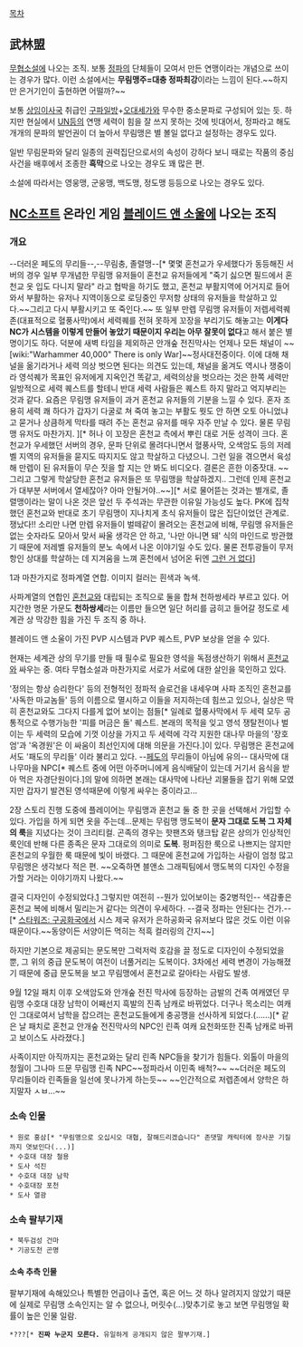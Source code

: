 [[목차]]



== 武林盟 ==
[[무협소설]]에 나오는 조직.
보통 [[정파]]의 단체들이 모여서 만든 연맹이라는 개념으로 쓰이는 경우가 많다. 이런 소설에서는 '''무림맹주=대충 정파최강'''이라는 느낌이 된다.~~하지만 은거기인이 출현하면 어떨까?~~

보통 [[상임이사국]] 취급인 [[구파일방]]+[[오대세가]]와 무수한 중소문파로 구성되어 있는 듯. 하지만 현실에서 [[UN]]등의 연맹 세력이 힘을 잘 쓰지 못하는 것에 빗대어서, 정파라고 해도 개개의 문파의 발언권이 더 높아서 무림맹은 별 볼일 없다고 설정하는 경우도 있다.

일반 무림문파와 달리 일종의 권력집단으로서의 속성이 강하다 보니 때로는 작품의 중심 사건을 배후에서 조종한 '''흑막'''으로 나오는 경우도 꽤 많은 편.

소설에 따라서는 영웅맹, 군웅맹, 백도맹, 정도맹 등등으로 나오는 경우도 있다.

== [[NC소프트]] 온라인 게임 [[블레이드 앤 소울]]에 나오는 조직 ==
=== 개요 ===
--더러운 페도의 무리들--,--무림충, 졸렬맹--[* 몇몇 혼천교가 우세했다가 동등해진 서버의 경우 일부 무개념한 무림맹 유저들이 혼천교 유저들에게 "죽기 싫으면 필드에서 혼천교 옷 입도 다니지 말라" 라고 협박을 하기도 했고, 혼천교 부활지역에 어거지로 들어와서 부활하는 유저나 지역이동으로 로딩중인 무저항 상태의 유저들을 학살하고 있다.~~그리고 다시 부활시키고 또 죽인다.~~ 또 일부 만렙 무림맹 유저들이 저렙세력퀘 존(대표적으로 혈풍사막)에서 세력퀘를 전혀 못하게 꼬장을 부리기도 해놓고는 '''이게다 NC가 시스템을 이렇게 만들어 놓았기 때문이지 우리는 아무 잘못이 없다'''고 해서 붙은 별명이기도 하다. 덕분에 새벽 타임을 제외하곤 안개숲 전진막사는 언제나 모든 채널이 ~~[wiki:"Warhammer 40,000" There is only War]~~정사대전중이다. 이에 대해 채널을 옮기라거나 세력 의상 벗으면 된다는 의견도 있는데, 채널을 옮겨도 역시나 쟁중이라 영석퀘가 목표인 유저에게 지옥인건 똑같고, 세력의상을 벗으라는 것은 한쪽 세력만 일방적으로 세력 퀘스트를 할테니 반대 세력 사람들은 퀘스트 하지 말라고 억지부리는 것과 같다. 요즘은 무림맹 유저들이 과거 혼천교 유저들의 기분을 느낄 수 있다. 혼자 조용히 세력 쾌 하다가 갑자기 다굴로 쳐 죽여 놓고는 부활도 뭣도 안 하면 오토 아니었냐고 묻거나 상큼하게 막타를 때려 주는 혼천교 유저를 매우 자주 만날 수 있다. 물론 무림맹 유저도 마찬가지. ][* 허나 이 꼬장은 혼천교 측에서 뿌린 대로 거둔 성격이 크다. 혼천교가 우세했던 서버의 경우, 문파 단위로 몰려다니면서 혈풍사막, 오색암도 등의 저레벨 지역의 유저들을 묻지도 따지지도 않고 학살하고 다녔으니. 그런 일을 겪으면서 육성해 만렙이 된 유저들이 무슨 짓을 할 지는 안 봐도 비디오다. 결론은 흔한 이중잣대. ~~그리고 그렇게 학살당한 혼천교 유저들은 또 무림맹을 학살하겠지.. 그런데 인제 혼천교가 대부분 서버에서 열세잖아? 아마 안될거야..~~][* 서로 물어뜯는 것과는 별개로, 졸렬맹이라는 말이 나온 것은 앞선 두 주석과는 무관한 이유일 가능성도 높다. PK에 집착했던 혼천교와 반대로 초기 무림맹이 지나치게 초식 유저들이 많은 집단이었던 관계로. 쟁났다!! 소리만 나면 만렙 유저들이 벌떼같이 몰려오는 혼천교에 비해, 무림맹 유저들은 없는 숫자라도 모아서 맞서 싸울 생각은 안 하고, '나만 아니면 돼' 식의 마인드로 방관했기 때문에 저레벨 유저들의 분노 속에서 나온 이야기일 수도 있다. 물론 전투광들이 무저항인 상대를 학살하는 데 지겨움을 느껴 혼천에서 넘어온 뒤엔 [[그런 거 없다]]]

1과 마찬가지로 정파계열 연합. 이미지 컬러는 흰색과 녹색.

사파계열의 연합인 [[혼천교]]와 대립되는 조직으로 둘을 합쳐 천하쌍세라 부르고 있다. 어지간한 명문 가문도 '''천하쌍세'''라는 이름만 들으면 일단 허리를 굽히고 들어갈 정도로 세계관 상 막강한 힘을 가진 두 조직 중 하나.

블레이드 앤 소울이 가진 PVP 시스템과 PVP 퀘스트, PVP 보상을 얻을 수 있다.

현재는 세계관 상의 무기를 만들 때 필수로 필요한 영석을 독점생산하기 위해서 [[혼천교]]와 싸우는 중. 여타 무협소설과 마찬가지로 서로가 서로에 대한 살인을 묵인하고 있다.

'정의는 항상 승리한다' 등의 전형적인 정파적 슬로건을 내세우며 사파 조직인 혼천교를 '사독한 마교놈들' 등의 이름으로 멸시하고 이들을 저지하는데 힘쓰고 있으나, 실상은 딱히 혼천교와도 그다지 다를게 없어 보이는 점들[* 일례로 혈풍사막에서 두 세력 모두 공통적으로 수행가능한 '피를 머금은 돌' 퀘스트. 본래의 목적을 잊고 영석 쟁탈전이나 벌이는 두 세력의 모습에 기껏 이상을 가지고 두 세력에 각각 지원한 대나무 마을의 '장호엄'과 '옥경원'은 이 싸움이 최선인지에 대해 의문을 가진다.]이 있다. 무림맹은 혼천교에서도 '패도의 무리들' 이라 불리고 있다. --[[페도]]의 무리들이 아님에 유의-- 대사막에 대나무마을 NPC[* 퀘스트 중에 어떤 아주머니에게 음식배달이 있는데 거기서 음식을 받아 먹은 자경단원이다.]의 말에 의하면 본래는 대사막에 나타난 괴물들을 잡기 위해 모였지만 갑자기 발견된 영석때문에 이렇게 싸우는 중이라고...

2장 스토리 진행 도중에 플레이어는 무림맹과 혼천교 둘 중 한 곳을 선택해서 가입할 수 있다. 가입을 하게 되면 옷을 주는데...문제는 무림맹 맹도복이 '''문자 그대로 도복 그 자체의 룩'''을 지녔다는 것이 크리티컬. 곤족의 경우는 핫팬츠와 탱크탑 같은 상의가 인상적인 룩인데 반해 다른 종족은 문자 그대로의 의미로 '''도복'''. 펑퍼짐한 룩으로 나쁘지는 않지만 혼천교의 우월한 룩 때문에 빛이 바랬다. 그 때문에 혼천교에 가입하는 사람이 엄청 많고 무림맹은 생각보다 적은 편. ~~오죽하면 블앤소 그래픽팀에서 맹도복의 디자인 수정을 가할 거라는 이야기까지 나왔다.~~

결국 디자인이 수정되었다.[http://twitter.com/#!/jamm2nd/status/192809834213675008/photo/1] 그렇지만 여전히 --뭔가 있어보이는 중2병적인-- 색감좋은 혼천교 복에 비해서 밀리는거 같다는 의견이 우세하다. --결국 정파는 안된다는 건가.--[* [[스타워즈: 구공화국]]에서 시스 제국 유저가 은하공화국 유저보다 많은 것도 이런 이유 때문이다.~~동양이든 서양이든 먹히는 적흑 컬러링의 간지~~]

하지만 기본으로 제공되는 문도복만 그럭저럭 호감을 끌 정도로 디자인이 수정되었을 뿐, 그 위의 중급 문도복이 여전이 너풀거리는 도복이다. 3차에선 세력 변경이 가능해졌기 때문에 중급 문도복을 보고 무림맹에서 혼천교로 갈아타는 사람도 발생.

9월 12일 패치 이후 오색암도와 안개숲 전진 막사에 등장하는 금발의 건족 여캐였던 무림맹 수호대 대장 남학이 어째선지 흑발의 진족 남캐로 바뀌었다. 더구나 목소리는 여캐인 그대로여서 남학을 잡으려는 혼천교도들에게 충공깽을 선사하게 되었다.(......)[* 같은 날 패치로 혼천교 안개숲 전진막사의 NPC인 린족 여캐 요천화또한 진족 남캐로 바뀌고 보이스도 사라졌다.]

사족이지만 아직까지는 혼천교와는 달리 린족 NPC들을 찾기가 힘들다. 외톨이 마을의 청월이 그나마 드문 무림맹 린족 NPC~~정파라서 이민족 배척?~~ ~~더러운 페도의 무리들이라 린족들을 일선에 못나가게 하는듯~~ ~~인간적으로 저렙존에서 양학은 하지말자 ㅅㅂ...~~

=== 소속 인물 ===
 * 원로 홍삼[* "무림맹으로 오십시오 대협, 잘해드리겠습니다" 존댓말 캐릭터에 장사꾼 기질까지 엿보인다(...)]
 * 수호대 대장 철용
 * 도사 석진
 * 수호대 대장 남학
 * 수호대장 포천
 * 도사 열광

=== 소속 팔부기재 ===
 * 북두검성 건마 
 * 기공도천 곤명
==== 소속 추측 인물 ====
팔부기재에 속해있으나 특별한 언급이나 출연, 혹은 어느 것 하나 알려지지 않았기 때문에 실제로 무림맹 소속인지는 알 수 없으나, 머릿수(...)맞추기로 놓고 보면 무림맹일 확률이 높은 인물 일람.

 *???[* '''진짜 누군지 모른다.''' 유일하게 공개되지 않은 팔부기재.]
